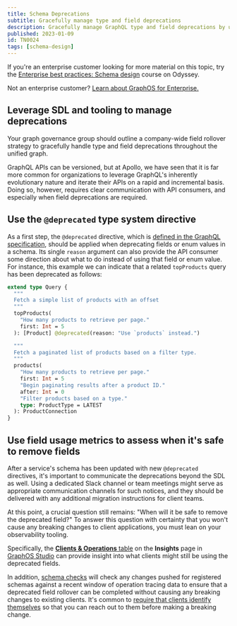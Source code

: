 ```yaml
---
title: Schema Deprecations
subtitle: Gracefully manage type and field deprecations
description: Gracefully manage GraphQL type and field deprecations by using field metrics and the @deprecated type system directive.
published: 2023-01-09
id: TN0024
tags: [schema-design]
---
```


<Tip>

If you're an enterprise customer looking for more material on this topic, try the [Enterprise best practices: Schema design](https://www.apollographql.com/tutorials/schema-design-best-practices) course on Odyssey.

Not an enterprise customer? [Learn about GraphOS for Enterprise.](/graphos/enterprise)

</Tip>

## Leverage SDL and tooling to manage deprecations

Your graph governance group should outline a company-wide field rollover strategy to gracefully handle type and field deprecations throughout the unified graph.

GraphQL APIs can be versioned, but at Apollo, we have seen that it is far more common for organizations to leverage GraphQL's inherently evolutionary nature and iterate their APIs on a rapid and incremental basis. Doing so, however, requires clear communication with API consumers, and especially when field deprecations are required.

## Use the `@deprecated` type system directive

As a first step, the `@deprecated` directive, which is [defined in the GraphQL specification](https://spec.graphql.org/October2021/#sec--deprecated), should be applied when deprecating fields or enum values in a schema. Its single `reason` argument can also provide the API consumer some direction about what to do instead of using that field or enum value. For instance, this example we can indicate that a related `topProducts` query has been deprecated as follows:

```graphql
extend type Query {
  """
  Fetch a simple list of products with an offset
  """
  topProducts(
    "How many products to retrieve per page."
    first: Int = 5
  ): [Product] @deprecated(reason: "Use `products` instead.")

  """
  Fetch a paginated list of products based on a filter type.
  """
  products(
    "How many products to retrieve per page."
    first: Int = 5
    "Begin paginating results after a product ID."
    after: Int = 0
    "Filter products based on a type."
    type: ProductType = LATEST
  ): ProductConnection
}
```

## Use field usage metrics to assess when it's safe to remove fields

After a service's schema has been updated with new `@deprecated` directives, it's important to communicate the deprecations beyond the SDL as well. Using a dedicated Slack channel or team meetings might serve as appropriate communication channels for such notices, and they should be delivered with any additional migration instructions for client teams.

At this point, a crucial question still remains: "When will it be safe to remove the deprecated field?" To answer this question with certainty that you won't cause any breaking changes to client applications, you must lean on your observability tooling.

Specifically, the [**Clients & Operations** table](/graphos/metrics/field-usage#field-details) on the **Insights** page in [GraphOS Studio](/graphos/) can provide insight into what clients might still be using the deprecated fields.

In addition, [schema checks](/graphos/delivery/schema-checks) will check any changes pushed for registered schemas against a recent window of operation tracing data to ensure that a deprecated field rollover can be completed without causing any breaking changes to existing clients. It's common to [require that clients identify themselves](/technotes/TN0001-client-id-enforcement) so that you can reach out to them before making a breaking change.
